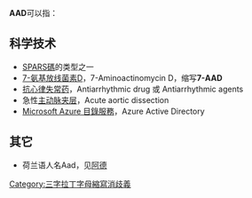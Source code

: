 '''AAD'''可以指：

==科学技术==
* [[SPARS碼|SPARS碼]]的类型之一
* [[7-氨基放线菌素D|7-氨基放线菌素D]]，7-Aminoactinomycin D，缩写'''7-AAD'''
* [[抗心律失常药|抗心律失常药]]，Antiarrhythmic drug 或 Antiarrhythmic agents
* 急性[[主动脉夹层|主动脉夹层]]，Acute aortic dissection
* [[Microsoft_Azure_目錄服務|Microsoft Azure 目錄服務]]，Azure Active Directory

==其它==
* 荷兰语人名Aad，见[[阿德|阿德]]

{{消歧义}}

[[Category:三字拉丁字母縮寫消歧義|Category:三字拉丁字母縮寫消歧義]]